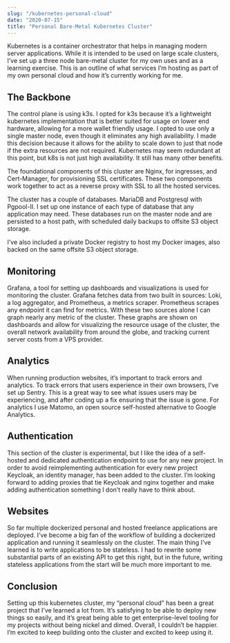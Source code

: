 ```yaml
---
slug: "/kubernetes-personal-cloud"
date: "2020-07-15"
title: "Personal Bare-Metal Kubernetes Cluster"
---
```


Kubernetes is a container orchestrator that helps in managing modern server applications. While it is intended to be used on large scale clusters, I’ve set up a three node bare-metal cluster for my own uses and as a learning exercise. This is an outline of what services I’m hosting as part of my own personal cloud and how it’s currently working for me.

## The Backbone

The control plane is using k3s. I opted for k3s because it’s a lightweight kubernetes implementation that is better suited for usage on lower end hardware, allowing for a more wallet friendly usage. I opted to use only a single master node, even though it eliminates any high availability. I made this decision because it allows for the ability to scale down to just that node if the extra resources are not required. Kubernetes may seem redundant at this point, but k8s is not just high availability. It still has many other benefits.

The foundational components of this cluster are Nginx, for ingresses, and Cert-Manager, for provisioning SSL certificates. These two components work together to act as a reverse proxy with SSL to all the hosted services.

The cluster has a couple of databases. MariaDB and Postgresql with Pgpool-II. I set up one instance of each type of database that any application may need. These databases run on the master node and are persisted to a host path, with scheduled daily backups to offsite S3 object storage.

I’ve also included a private Docker registry to host my Docker images, also backed on the same offsite S3 object storage.

## Monitoring

Grafana, a tool for setting up dashboards and visualizations is used for monitoring the cluster. Grafana fetches data from two built in sources: Loki, a log aggregator, and Prometheus, a metrics scraper. Prometheus scrapes any endpoint it can find for metrics. With these two sources alone I can graph nearly any metric of the cluster. These graphs are shown on dashboards and allow for visualizing the resource usage of the cluster, the overall network availability from around the globe, and tracking current server costs from a VPS provider.

## Analytics

When running production websites, it’s important to track errors and analytics. To track errors that users experience in their own browsers, I’ve set up Sentry. This is a great way to see what issues users may be experiencing, and after coding up a fix ensuring that the issue is gone. For analytics I use Matomo, an open source self-hosted alternative to Google Analytics.

## Authentication

This section of the cluster is experimental, but I like the idea of a self-hosted and dedicated authentication endpoint to use for any new project. In order to avoid reimplementing authentication for every new project Keycloak, an identity manager, has been added to the cluster. I’m looking forward to adding proxies that tie Keycloak and nginx together and make adding authentication something I don’t really have to think about.

## Websites

So far multiple dockerized personal and hosted freelance applications are deployed. I’ve become a big fan of the workflow of building a dockerized application and running it seamlessly on the cluster. The main thing I’ve learned is to write applications to be stateless. I had to rewrite some substantial parts of an existing API to get this right, but in the future, writing stateless applications from the start will be much more important to me.

## Conclusion

Setting up this kubernetes cluster, my “personal cloud” has been a great project that I’ve learned a lot from. It’s satisfying to be able to deploy new things so easily, and it’s great being able to get enterprise-level tooling for my projects without being nickel and dimed. Overall, I couldn’t be happier. I’m excited to keep building onto the cluster and excited to keep using it.
